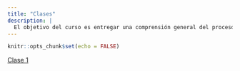 ```yaml
---
title: "Clases"
description: |
  El objetivo del curso es entregar una comprensión general del proceso de investigación social cuantitativa y herramientas que permitan elaborar y ejecutar diseños de investigación utilizando el lenguaje R y otras herramientas de la ciencia abierta.
---
```


```r
knitr::opts_chunk$set(echo = FALSE)
```

[Clase 1](https://mc1ush2021.netlify.app/clases/clase1/clase1.html)